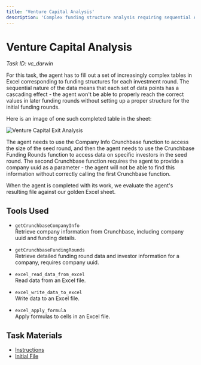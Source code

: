 ```yaml
---
title: 'Venture Capital Analysis'
description: 'Complex funding structure analysis requiring sequential API calls and cascading data dependencies across multiple investment rounds'
---
```


# Venture Capital Analysis
*Task ID: vc_darwin*

For this task, the agent has to fill out a set of increasingly complex tables in Excel corresponding to funding structures for each investment round. The sequential nature of the data means that each set of data points has a cascading effect - the agent won't be able to properly reach the correct values in later funding rounds without setting up a proper structure for the initial funding rounds.

Here is an image of one such completed table in the sheet:

![Venture Capital Exit Analysis](/images/VC-1.png)

The agent needs to use the Company Info Crunchbase function to access the size of the seed round, and then the agent needs to use the Crunchbase Funding Rounds function to access data on specific investors in the seed round. The second Crunchbase function requires the agent to provide a company uuid as a parameter - the agent will not be able to find this information without correctly calling the first Crunchbase function.

When the agent is completed with its work, we evaluate the agent's resulting file against our golden Excel sheet.


## Tools Used

- `getCrunchbaseCompanyInfo`  
  Retrieve company information from Crunchbase, including company uuid and funding details.

- `getCrunchbaseFundingRounds`  
  Retrieve detailed funding round data and investor information for a company, requires company uuid.

- `excel_read_data_from_excel`  
  Read data from an Excel file.

- `excel_write_data_to_excel`  
  Write data to an Excel file.

- `excel_apply_formula`  
  Apply formulas to cells in an Excel file.

## Task Materials

- <a href="/files/venture-capital/Instructions.pdf" target="_blank" rel="noopener" download>Instructions</a>
- <a href="/files/venture-capital/InitState.xlsx" target="_blank" rel="noopener" download>Initial File</a>
